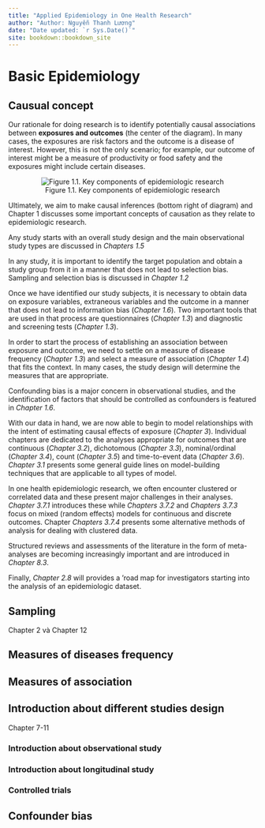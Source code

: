 ```yaml
---
title: "Applied Epidemiology in One Health Research"
author: "Author: Nguyễn Thanh Lương"
date: "Date updated: `r Sys.Date()`"
site: bookdown::bookdown_site
---
```


# Basic Epidemiology

## Causual concept

Our rationale for doing research is to identify potentially causal associations between **exposures and outcomes** (the center of the diagram). In many cases, the exposures are risk factors and the outcome is a disease of interest. However, this is not the only scenario; for example, our outcome of interest might be a measure of productivity or food safety and the exposures might include certain diseases.

<center>

![Figure 1.1. Key components of epidemiologic research](images/1.%20epdemiology%20diagram.png)

</center>

Ultimately, we aim to make causal inferences (bottom right of diagram) and Chapter 1 discusses some important concepts of causation as they relate to epidemiologic research.

Any study starts with an overall study design and the main observational study types are discussed in *Chapters 1.5*

In any study, it is important to identify the target population and obtain a study group from it in a manner that does not lead to selection bias. Sampling and selection bias is discussed in *Chapter 1.2*

Once we have identified our study subjects, it is necessary to obtain data on exposure variables, extraneous variables and the outcome in a manner that does not lead to information bias (*Chapter 1.6*). Two important tools that are used in that process are questionnaires (*Chapter 1.3*) and diagnostic and screening tests (*Chapter 1.3*).

In order to start the process of establishing an association between exposure and outcome, we need to settle on a measure of disease frequency (*Chapter 1.3*) and select a measure of association (*Chapter 1.4*) that fits the context. In many cases, the study design will determine the measures that are appropriate.

Confounding bias is a major concern in observational studies, and the identification of factors that should be controlled as confounders is featured in *Chapter 1.6*.

With our data in hand, we are now able to begin to model relationships with the intent of estimating causal effects of exposure (*Chapter 3*). Individual chapters are dedicated to the analyses appropriate for outcomes that are continuous (*Chapter 3.2*), dichotomous (*Chapter 3.3*), nominal/ordinal (*Chapter 3.4*), count (*Chapter 3.5*) and time-to-event data (*Chapter 3.6*). *Chapter 3.1* presents some general guide lines on model-building techniques that are applicable to all types of model.

In one health epidemiologic research, we often encounter clustered or correlated data and these present major challenges in their analyses. *Chapter 3.7.1* introduces these while *Chapters 3.7.2* and *Chapters 3.7.3* focus on mixed (random effects) models for continuous and discrete outcomes. Chapter *Chapters 3.7.4* presents some alternative methods of analysis for dealing with clustered data.

Structured reviews and assessments of the literature in the form of meta-analyses are becoming increasingly important and are introduced in *Chapter 8.3*.

Finally, *Chapter 2.8* will provides a 'road map for investigators starting into the analysis of an epidemiologic dataset.

## Sampling

Chapter 2 và Chapter 12

## Measures of diseases frequency

## Measures of association

## Introduction about different studies design

Chapter 7-11

### Introduction about observational study

### Introduction about longitudinal study

### Controlled trials

## Confounder bias

<html lang="en-us">

<head>

<meta charset="utf-8">

<link href='https://raw.githubusercontent.com/ntluong95/data/main/style.css' rel='stylesheet' type='text/css' />

</head>

<body>

```{=html}
<script src="https://raw.githubusercontent.com/ntluong95/data/main/highlight.js"></script>
```
```{=html}
<script>hljs.initHighlightingOnLoad();</script>
```
</body>

</html>
